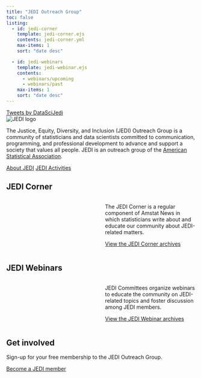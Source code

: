 ```yaml
---
title: "JEDI Outreach Group"
toc: false
listing:
  - id: jedi-corner
    template: jedi-corner.ejs
    contents: jedi-corner.yml
    max-items: 1
    sort: "date desc"

  - id: jedi-webinars
    template: jedi-webinar.ejs
    contents: 
      - webinars/upcoming
      - webinars/past
    max-items: 1
    sort: "date desc"
---
```


::: column-margin
```{=html}
<a class="twitter-timeline" data-width="350" data-tweet-limit="2" float="right" href="https://twitter.com/DataSciJedi?ref_src=twsrc%5Etfw">Tweets by DataSciJedi</a> <script async src="https://platform.twitter.com/widgets.js" charset="utf-8"></script>
```
:::

```{=html}
<img src="images/jedi-logo-wide.png" alt="JEDI logo" class="center">
```

The Justice, Equity, Diversity, and Inclusion (JEDI) Outreach Group is a community of statisticians and data scientists committed to communication, programming, and professional development to advance and support a society that values all people. JEDI is an outreach group of the [American Statistical Association](https://www.amstat.org/).

[About JEDI](about.qmd){.button .button1 .center} [JEDI Activities](activities.qmd){.button .button1 .center}

## JEDI Corner
:::: {.columns}

::: {.column width="50%" #jedi-corner}

:::

::: {.column width="50%"}
::: {.home-grid}
The JEDI Corner is a regular component of Amstat News in which statisticians write about and educate our community about JEDI-related matters.

[View the JEDI Corner archives](jedi-corner.qmd){.button .button1 .center-button}
:::
:::

::::

## JEDI Webinars
:::: {.columns}

::: {.column width="50%" #jedi-webinars}

:::

::: {.column width="50%"}
::: {.home-grid}
JEDI Committees organize webinars to educate the community on JEDI-related topics and foster discussion among JEDI members.

[View the JEDI Webinar archives](webinars.qmd){.button .button1 .center-button}
:::
:::

::::

## Get involved
Sign-up for your free membership to the JEDI Outreach Group.

[Become a JEDI member](get-involved.qmd){.button .button1 .center}
